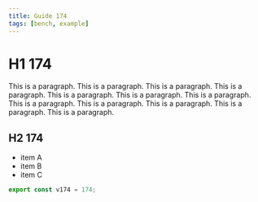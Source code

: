 ```yaml
---
title: Guide 174
tags: [bench, example]
---
```


# H1 174

This is a paragraph. This is a paragraph. This is a paragraph. This is a paragraph. This is a paragraph. This is a paragraph. This is a paragraph. This is a paragraph. This is a paragraph. This is a paragraph. This is a paragraph. This is a paragraph. 

## H2 174

- item A
- item B
- item C

```ts
export const v174 = 174;
```